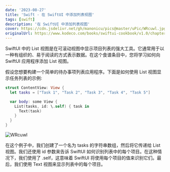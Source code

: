```yaml
---
date: '2023-08-27'
title: 'Swift - 在 SwiftUI 中添加列表视图'
tags: [swift]
description: '在 SwiftUI 中添加列表视图'
cover: https://cdn.jsdelivr.net/gh/manonicu/pics@master/uPic/WRcuwl.jpg
originalUrl: https://www.kodeco.com/books/swiftui-cookbook/v1.0/chapters/8-add-a-list-view-in-swiftui
---
```


SwiftUI 中的 List 视图是在可滚动视图中显示项目列表的强大工具。它通常用于以一种有组织的、易于阅读的方式表示数据。在这个食谱条目中，您将学习如何向 SwiftUI 应用程序添加 List 视图。

假设您想要构建一个简单的待办事项列表应用程序。下面是如何使用 List 视图显示任务列表的示例:

```swift
struct ContentView: View {
  let tasks = ["Task 1", "Task 2", "Task 3", "Task 4", "Task 5"]

  var body: some View {
    List(tasks, id: \.self) { task in
      Text(task)
    }
  }
}
```

![WRcuwl](https://cdn.jsdelivr.net/gh/manonicu/pics@master/uPic/WRcuwl.jpg)

在这个例子中，我们创建了一个名为 tasks 的字符串数组，然后将它传递给 List 视图。我们还使用 id 参数来告诉 SwiftUI 如何识别列表中的每个项目。在这种情况下，我们使用了 \.self，这意味着 SwiftUI 将使用每个项目的值来识别它们。最后，我们使用 Text 视图来显示列表中的每个项目。
